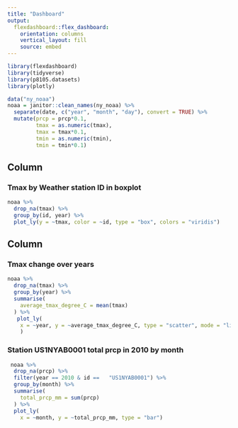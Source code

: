 ```yaml
---
title: "Dashboard"
output: 
  flexdashboard::flex_dashboard:
    orientation: columns
    vertical_layout: fill
    source: embed
---
```


```r
library(flexdashboard)
library(tidyverse)
library(p8105.datasets)
library(plotly)
```


```r
data("ny_noaa")
noaa = janitor::clean_names(ny_noaa) %>% 
  separate(date, c("year", "month", "day"), convert = TRUE) %>% 
  mutate(prcp = prcp*0.1,
         tmax = as.numeric(tmax),
         tmax = tmax*0.1,
         tmin = as.numeric(tmin),
         tmin = tmin*0.1)
```


Column {data-width=650}
-----------------------------------------------------------------------

### Tmax by Weather station ID in boxplot

```r
noaa %>% 
  drop_na(tmax) %>%
  group_by(id, year) %>%
  plot_ly(y = ~tmax, color = ~id, type = "box", colors = "viridis")
```

Column {data-width=350}
-----------------------------------------------------------------------

### Tmax change over years

```r
noaa %>% 
  drop_na(tmax) %>% 
  group_by(year) %>% 
  summarise(
    average_tmax_degree_C = mean(tmax)
  ) %>% 
   plot_ly(
    x = ~year, y = ~average_tmax_degree_C, type = "scatter", mode = "lines"
    )
```

### Station US1NYAB0001 total prcp in 2010 by month

```r
 noaa %>% 
  drop_na(prcp) %>% 
  filter(year == 2010 & id ==	"US1NYAB0001") %>% 
  group_by(month) %>% 
  summarise(
    total_prcp_mm = sum(prcp) 
  ) %>% 
  plot_ly(
    x = ~month, y = ~total_prcp_mm, type = "bar")
```

